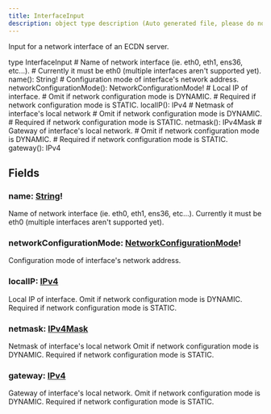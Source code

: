 ```yaml
---
title: InterfaceInput
description: object type description (Auto generated file, please do not modify)
---
```



Input for a network interface of an ECDN server.

<GQLCodeSnippet>
<GQLLine><GQLKeyword>type</GQLKeyword> InterfaceInput <GQLOpen /></GQLLine>
<GQLLine> </GQLLine>
	<GQLLine><GQLTab /><GQLComment># Name of network interface (ie. eth0, eth1, ens36, etc...).</GQLComment></GQLLine>
	<GQLLine><GQLTab /><GQLComment># Currently it must be eth0 (multiple interfaces aren't supported yet).</GQLComment></GQLLine>
	<GQLLine><GQLTab /><GQLName>name</GQLName>(): <GQLLink href="/ecdn-api-scalars/String">String</GQLLink><GQLOperator>!</GQLOperator></GQLLine>
<GQLLine> </GQLLine>
	<GQLLine><GQLTab /><GQLComment># Configuration mode of interface's network address.</GQLComment></GQLLine>
	<GQLLine><GQLTab /><GQLName>networkConfigurationMode</GQLName>(): <GQLLink href="/ecdn-api-enums/NetworkConfigurationMode">NetworkConfigurationMode</GQLLink><GQLOperator>!</GQLOperator></GQLLine>
<GQLLine> </GQLLine>
	<GQLLine><GQLTab /><GQLComment># Local IP of interface.</GQLComment></GQLLine>
	<GQLLine><GQLTab /><GQLComment># Omit if network configuration mode is DYNAMIC.</GQLComment></GQLLine>
	<GQLLine><GQLTab /><GQLComment># Required if network configuration mode is STATIC.</GQLComment></GQLLine>
	<GQLLine><GQLTab /><GQLName>localIP</GQLName>(): <GQLLink href="/ecdn-api-scalars/IPv4">IPv4</GQLLink></GQLLine>
<GQLLine> </GQLLine>
	<GQLLine><GQLTab /><GQLComment># Netmask of interface's local network</GQLComment></GQLLine>
	<GQLLine><GQLTab /><GQLComment># Omit if network configuration mode is DYNAMIC.</GQLComment></GQLLine>
	<GQLLine><GQLTab /><GQLComment># Required if network configuration mode is STATIC.</GQLComment></GQLLine>
	<GQLLine><GQLTab /><GQLName>netmask</GQLName>(): <GQLLink href="/ecdn-api-scalars/IPv4Mask">IPv4Mask</GQLLink></GQLLine>
<GQLLine> </GQLLine>
	<GQLLine><GQLTab /><GQLComment># Gateway of interface's local network.</GQLComment></GQLLine>
	<GQLLine><GQLTab /><GQLComment># Omit if network configuration mode is DYNAMIC.</GQLComment></GQLLine>
	<GQLLine><GQLTab /><GQLComment># Required if network configuration mode is STATIC.</GQLComment></GQLLine>
	<GQLLine><GQLTab /><GQLName>gateway</GQLName>(): <GQLLink href="/ecdn-api-scalars/IPv4">IPv4</GQLLink></GQLLine>
<GQLLine> </GQLLine>
<GQLLine><GQLClose /></GQLLine>
</GQLCodeSnippet>


## Fields

### name: [String](/ecdn-api-scalars/String)!
Name of network interface (ie. eth0, eth1, ens36, etc...).
Currently it must be eth0 (multiple interfaces aren't supported yet).


### networkConfigurationMode: [NetworkConfigurationMode](/ecdn-api-enums/NetworkConfigurationMode)!
Configuration mode of interface's network address.


### localIP: [IPv4](/ecdn-api-scalars/IPv4)
Local IP of interface.
Omit if network configuration mode is DYNAMIC.
Required if network configuration mode is STATIC.


### netmask: [IPv4Mask](/ecdn-api-scalars/IPv4Mask)
Netmask of interface's local network
Omit if network configuration mode is DYNAMIC.
Required if network configuration mode is STATIC.


### gateway: [IPv4](/ecdn-api-scalars/IPv4)
Gateway of interface's local network.
Omit if network configuration mode is DYNAMIC.
Required if network configuration mode is STATIC.


